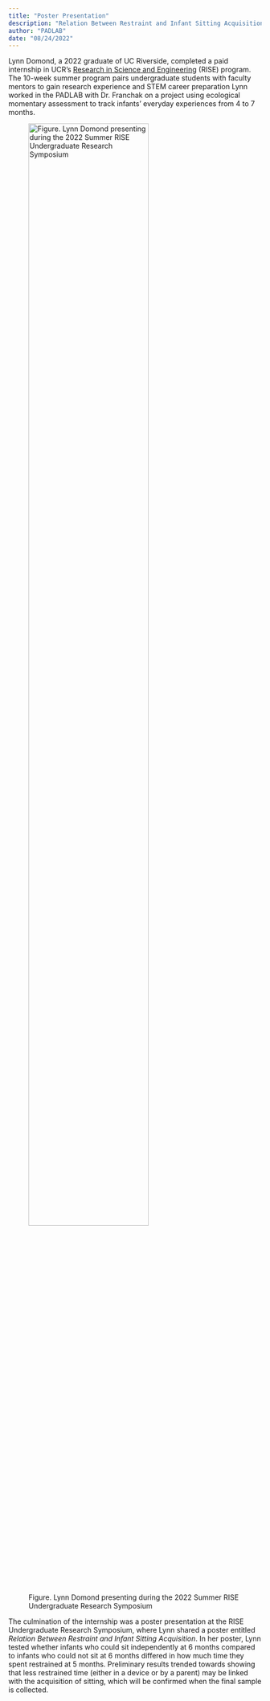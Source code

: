 ```yaml
---
title: "Poster Presentation"
description: "Relation Between Restraint and Infant Sitting Acquisition"
author: "PADLAB"
date: "08/24/2022"
---
```


Lynn Domond, a 2022 graduate of UC Riverside, completed a paid internship in UCR's [Research in Science and Engineering](https://stem.ucr.edu/research-opportunities/rise) (RISE) program. The 10-week summer program pairs undergraduate students with faculty mentors to gain research experience and STEM career preparation Lynn worked in the PADLAB with Dr. Franchak on a project using ecological momentary assessment to track infants' everyday experiences from 4 to 7 months.

![Figure. Lynn Domond presenting during the 2022 Summer RISE Undergraduate Research Symposium ](2022-images/lynn_poster.jpeg){width="75%" fig-align="center"}

The culmination of the internship was a poster presentation at the RISE Undergraduate Research Symposium, where Lynn shared a poster entitled *Relation Between Restraint and Infant Sitting Acquisition*. In her poster, Lynn tested whether infants who could sit independently at 6 months compared to infants who could not sit at 6 months differed in how much time they spent restrained at 5 months. Preliminary results trended towards showing that less restrained time (either in a device or by a parent) may be linked with the acquisition of sitting, which will be confirmed when the final sample is collected.

